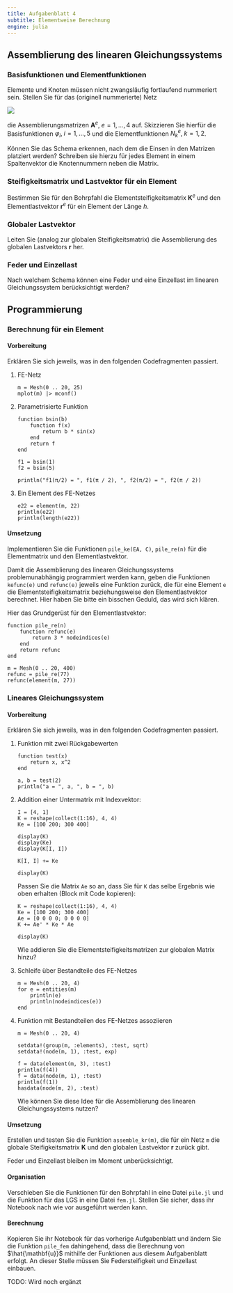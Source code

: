 ```yaml
---
title: Aufgabenblatt 4
subtitle: Elementweise Berechnung
engine: julia
---
```


## Assemblierung des linearen Gleichungssystems

### Basisfunktionen und Elementfunktionen

Elemente und Knoten müssen nicht zwangsläufig fortlaufend nummeriert sein. Stellen Sie für das (originell nummerierte) Netz

![](bilder/mesh.svg)

die Assemblierungsmatrizen $\mathbf{A}^e, \; e = 1, \dots, 4$ auf. Skizzieren Sie hierfür die Basisfunktionen $\varphi_i, \; i = 1, \dots, 5$ und die Elementfunktionen $N^e_k, \; k = 1, 2$.

Können Sie das Schema erkennen, nach dem die Einsen in den Matrizen platziert werden? Schreiben sie hierzu für jedes Element in einem Spaltenvektor die Knotennummern neben die Matrix.

### Steifigkeitsmatrix und Lastvektor für ein Element

Bestimmen Sie für den Bohrpfahl die Elementsteifigkeitsmatrix $\mathbf{K}^e$ und den Elementlastvektor $\mathbf{r}^e$ für ein Element der Länge $h$.

### Globaler Lastvektor

Leiten Sie (analog zur globalen Steifigkeitsmatrix) die Assemblierung des globalen Lastvektors $\mathbf{r}$ her.

### Feder und Einzellast

Nach welchem Schema können eine Feder und eine Einzellast im linearen Gleichungssystem berücksichtigt werden?

## Programmierung

### Berechnung für ein Element

#### Vorbereitung

Erklären Sie sich jeweils, was in den folgenden Codefragmenten passiert.

1. FE-Netz

    ```.julia
    m = Mesh(0 .. 20, 25)
    mplot(m) |> mconf()
    ```

1. Parametrisierte Funktion

    ```.julia
    function bsin(b)
        function f(x)
            return b * sin(x)
        end
        return f
    end

    f1 = bsin(1)
    f2 = bsin(5)

    println("f1(π/2) = ", f1(π / 2), ", f2(π/2) = ", f2(π / 2))
    ```

1. Ein Element des FE-Netzes

    ```.julia
    e22 = element(m, 22)
    println(e22)
    println(length(e22))
    ```

#### Umsetzung

Implementieren Sie die Funktionen `pile_ke(EA, C)`, `pile_re(n)` für die Elementmatrix und den Elementlastvektor.

Damit die Assemblierung des linearen Gleichungssystems problemunabhängig programmiert werden kann, geben die Funktionen `kefunc(e)` und `refunc(e)` jeweils eine Funktion zurück, die für eine Element `e` die Elementsteifigkeitsmatrix beziehungsweise den Elementlastvektor berechnet. Hier haben Sie bitte ein bisschen Geduld, das wird sich klären.

Hier das Grundgerüst für den Elementlastvektor:

```.julia
function pile_re(n)
    function refunc(e)
        return 3 * nodeindices(e)
    end
    return refunc
end

m = Mesh(0 .. 20, 400)
refunc = pile_re(77)
refunc(element(m, 27))
```

### Lineares Gleichungssystem

#### Vorbereitung

Erklären Sie sich jeweils, was in den folgenden Codefragmenten passiert.

1. Funktion mit zwei Rückgabewerten

    ```.julia
    function test(x)
        return x, x^2
    end

    a, b = test(2)
    println("a = ", a, ", b = ", b)
    ```

1. Addition einer Untermatrix mit Indexvektor:

    ```.julia
    I = [4, 1]
    K = reshape(collect(1:16), 4, 4)
    Ke = [100 200; 300 400]  

    display(K)
    display(Ke)
    display(K[I, I])

    K[I, I] += Ke

    display(K)
    ```

    Passen Sie die Matrix `Ae` so an, dass Sie für `K` das selbe Ergebnis wie oben erhalten (Block mit Code kopieren):

    ```.julia
    K = reshape(collect(1:16), 4, 4)
    Ke = [100 200; 300 400]  
    Ae = [0 0 0 0; 0 0 0 0]
    K += Ae' * Ke * Ae

    display(K)
    ```

    Wie addieren Sie die Elementsteifigkeitsmatrizen zur globalen Matrix hinzu?

1. Schleife über Bestandteile des FE-Netzes

    ```.julia
    m = Mesh(0 .. 20, 4)
    for e = entities(m)
        println(e)
        println(nodeindices(e))
    end
    ```

1. Funktion mit Bestandteilen des FE-Netzes assoziieren

    ```.julia
    m = Mesh(0 .. 20, 4)
    
    setdata!(group(m, :elements), :test, sqrt)
    setdata!(node(m, 1), :test, exp)

    f = data(element(m, 3), :test)
    println(f(4))
    f = data(node(m, 1), :test)
    println(f(1))
    hasdata(node(m, 2), :test)
    ```

    Wie können Sie diese Idee für die Assemblierung des linearen Gleichungssystems nutzen?

#### Umsetzung

Erstellen und testen Sie die Funktion `assemble_kr(m)`, die für ein Netz `m` die globale Steifigkeitsmatrix $\mathbf{K}$ und den globalen Lastvektor $\mathbf{r}$ zurück gibt. 

Feder und Einzellast bleiben im Moment unberücksichtigt.

#### Organisation

Verschieben Sie die Funktionen für den Bohrpfahl in eine Datei `pile.jl` und die Funktion für das LGS in eine Datei `fem.jl`. Stellen Sie sicher, dass ihr Notebook nach wie vor ausgeführt werden kann.

#### Berechnung

Kopieren Sie ihr Notebook für das vorherige Aufgabenblatt und ändern Sie die Funktion `pile_fem` dahingehend, dass die Berechnung von $\hat{\mathbf{u}}$ mithilfe der Funktionen aus diesem Aufgabenblatt erfolgt. An dieser Stelle müssen Sie Federsteifigkeit und Einzellast einbauen.

TODO: Wird noch ergänzt